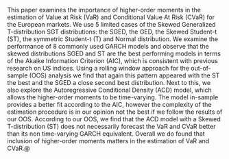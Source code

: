 This paper examines the importance of higher-order moments in the estimation of Value at Risk (VaR) and Conditional Value At Risk (CVaR) for the European markets. We use 5 limited cases of the Skewed Generalized T-distribution SGT distributions: the SGED, the GED, the Skewed Student-t  (ST), the symmetric Student-t (T) and Normal distribution. We examine the performance of 8 commonly used GARCH models and observe that the skewed distributions SGED and ST are the best performing models in terms of the Akaike Information Criterion (AIC), which is consistent with previous research on US indices. Using a rolling window approach for the out-of-sample (OOS) analysis we find that again this pattern appeared with the ST the best and the SGED a close second best distribution. Next to this, we also explore the Autoregressive Conditional Density (ACD) model, which allows the higher-order moments to be time-varying. The model in-sample provides a better fit according to the AIC, however the complexity of the estimation procedure is in our opinion not the best if we follow the results of our OOS. According to our OOS, we find that the ACD model with a Skewed T-distribution (ST) does not necessarily forecast the VaR and CVaR better than its non time-varying GARCH equivalent. Overall we do found that inclusion of higher-order moments matters in the estimation of VaR and CVaR.@
